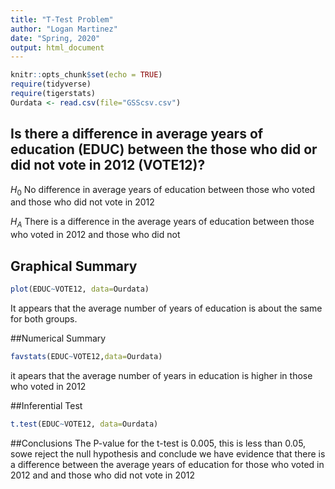 ```yaml
---
title: "T-Test Problem"
author: "Logan Martinez"
date: "Spring, 2020"
output: html_document
---
```


```r
knitr::opts_chunk$set(echo = TRUE)
require(tidyverse)
require(tigerstats)
Ourdata <- read.csv(file="GSScsv.csv")
```


## Is there a difference in  average years of education (EDUC) between the those who did or did not vote in 2012 (VOTE12)?

$H_0$ No difference in average years of education between those who voted and those who did not vote in 2012

$H_A$ There is a difference in the average years of education between those who voted in 2012 and those who did not

## Graphical Summary

```r
plot(EDUC~VOTE12, data=Ourdata)
```

It appears that the average number of years of education is about the same for both groups. 

##Numerical Summary

```r
favstats(EDUC~VOTE12,data=Ourdata)
```

it apears that the average number of years in education is higher in those who voted in 2012

##Inferential Test

```r
t.test(EDUC~VOTE12, data=Ourdata)
```

##Conclusions
The P-value for the t-test is 0.005, this is less than 0.05, sowe reject the null hypothesis and conclude we have evidence that there is a difference between the average years of education for those who voted in 2012 and and those who did not vote in 2012